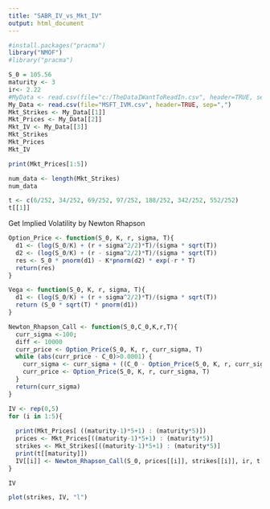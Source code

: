 ```yaml
---
title: "SABR_IV_vs_Mkt_IV"
output: html_document
---
```


```r
#install.packages("pracma")
library("NMOF")
#library("pracma")
```

```r
S_0 = 105.56
maturity <- 3
ir<- 2.22
#MyData <- read.csv(file="c:/TheDataIWantToReadIn.csv", header=TRUE, sep=",")
My_Data <- read.csv(file="MSFT_IVM.csv", header=TRUE, sep=",")
Mkt_Strikes <- My_Data[[1]]
Mkt_Prices <- My_Data[[2]]
Mkt_IV <- My_Data[[3]]
Mkt_Strikes
Mkt_Prices
Mkt_IV

print(Mkt_Prices[1:5])

num_data <- length(Mkt_Strikes)
num_data

t <- c(6/252, 34/252, 69/252, 97/252, 188/252, 342/252, 552/252)
t[[1]]
```


Get Implied Volatility by Newton Rhapson
```r
Option_Price <- function(S_0, K, r, sigma, T){
  d1 <- (log(S_0/K) + (r + sigma^2/2)*T)/(sigma * sqrt(T)) 
  d2 <- (log(S_0/K) + (r - sigma^2/2)*T)/(sigma * sqrt(T)) 
  res <- S_0 * pnorm(d1) - K*pnorm(d2) * exp(-r * T)
  return(res)
}

Vega <- function(S_0, K, r, sigma, T){
  d1 <- (log(S_0/K) + (r + sigma^2/2)*T)/(sigma * sqrt(T))
  return (S_0 * sqrt(T) * pnorm(d1))
}

Newton_Rhapson_Call <- function(S_0,C_0,K,r,T){
  curr_sigma <-100;
  diff <- 10000
  curr_price <- Option_Price(S_0, K, r, curr_sigma, T)
  while (abs(curr_price - C_0)>0.0001) {
    curr_sigma <- curr_sigma + ((C_0 - Option_Price(S_0, K, r, curr_sigma, T))/ Vega(S_0, K, r, curr_sigma, T))
    curr_price <- Option_Price(S_0, K, r, curr_sigma, T)
  }
  return(curr_sigma)
}

```


```r
IV <- rep(0,5)
for (i in 1:5){
  
  print(Mkt_Prices[ ((maturity-1)*5+1) : (maturity*5)])
  prices <- Mkt_Prices[((maturity-1)*5+1) : (maturity*5)]
  strikes <- Mkt_Strikes[((maturity-1)*5+1) : (maturity*5)]
  print(t[[maturity]])
  IV[[i]] <- Newton_Rhapson_Call(S_0, prices[[i]], strikes[[i]], ir, t[[maturity]])
}

IV

plot(strikes, IV, "l")

```

